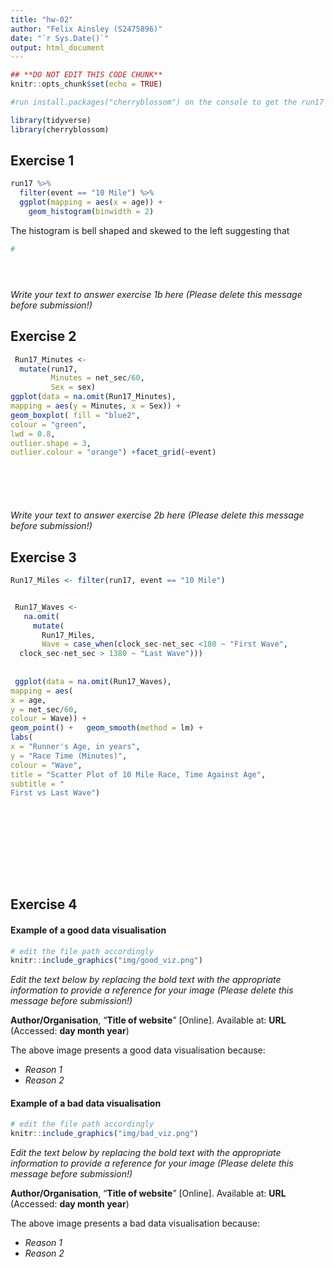 ```yaml
---
title: "hw-02"
author: "Felix Ainsley (S2475896)"
date: "`r Sys.Date()`"
output: html_document
---
```


```r
## **DO NOT EDIT THIS CODE CHUNK**
knitr::opts_chunk$set(echo = TRUE)

#run install.packages("cherryblossom") on the console to get the run17 dataset

library(tidyverse)
library(cherryblossom)  
```



## Exercise 1

```r
run17 %>%
  filter(event == "10 Mile") %>%
  ggplot(mapping = aes(x = age)) +
    geom_histogram(binwidth = 2)
```


The histogram is bell shaped and skewed to the left suggesting that 


```r
# 





```


_Write your text to answer exercise 1b here (Please delete this message before submission!)_


## Exercise 2

```r
 Run17_Minutes <- 
  mutate(run17,
         Minutes = net_sec/60, 
         Sex = sex)
ggplot(data = na.omit(Run17_Minutes), 
mapping = aes(y = Minutes, x = Sex)) + 
geom_boxplot( fill = "blue2",
colour = "green",
lwd = 0.8,          
outlier.shape = 3,  
outlier.colour = "orange") +facet_grid(~event)







```

_Write your text to answer exercise 2b here (Please delete this message before submission!)_




## Exercise 3

```r
Run17_Miles <- filter(run17, event == "10 Mile") 


 Run17_Waves <- 
   na.omit(
     mutate(
       Run17_Miles,
       Wave = case_when(clock_sec-net_sec <180 ~ "First Wave",
  clock_sec-net_sec > 1380 ~ "Last Wave")))
 
 
 ggplot(data = na.omit(Run17_Waves), 
mapping = aes(
x = age,
y = net_sec/60,
colour = Wave)) +
geom_point() +   geom_smooth(method = lm) +
labs(
x = "Runner's Age, in years",
y = "Race Time (Minutes)",
colour = "Wave",
title = "Scatter Plot of 10 Mile Race, Time Against Age",
subtitle = "
First vs Last Wave")


 
 

 





```





## Exercise 4

#### Example of a good data visualisation

```r
# edit the file path accordingly
knitr::include_graphics("img/good_viz.png")
```

_Edit the text below by replacing the bold text with the appropriate information to provide a reference for your image (Please delete this message before submission!)_

**Author/Organisation**, "**Title of website**" [Online]. Available at: **URL** (Accessed: **day month year**)


The above image presents a good data visualisation because:

-   _Reason 1_
-   _Reason 2_


#### Example of a bad data visualisation


```r
# edit the file path accordingly
knitr::include_graphics("img/bad_viz.png")
```

_Edit the text below by replacing the bold text with the appropriate information to provide a reference for your image (Please delete this message before submission!)_

**Author/Organisation**, "**Title of website**" [Online]. Available at: **URL** (Accessed: **day month year**)



The above image presents a bad data visualisation because:

-   _Reason 1_
-   _Reason 2_


